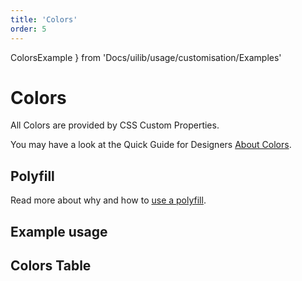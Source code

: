 ```yaml
---
title: 'Colors'
order: 5
---
```



ColorsExample
} from 'Docs/uilib/usage/customisation/Examples'

# Colors

All Colors are provided by CSS Custom Properties.

You may have a look at the Quick Guide for Designers [About Colors](/quickguide-designer/colors).

## Polyfill

Read more about why and how to [use a polyfill](/uilib/usage/customisation/styling/polyfill).

## Example usage

<ColorsExample />

## Colors Table

<ColorsTable />
